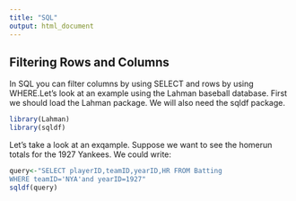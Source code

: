 ```yaml
---
title: "SQL"
output: html_document
---
```


## Filtering Rows and Columns

In SQL you can filter columns by using SELECT and rows by using WHERE.Let's look at an example using the Lahman baseball database. First we should load the Lahman package. We will also need the sqldf package.

```r
library(Lahman)
library(sqldf)
```

Let's take a look at an exqample. Suppose we want to see the homerun totals for the 1927 Yankees. We could write:

```r
query<-"SELECT playerID,teamID,yearID,HR FROM Batting
WHERE teamID='NYA'and yearID=1927"
sqldf(query)

```

